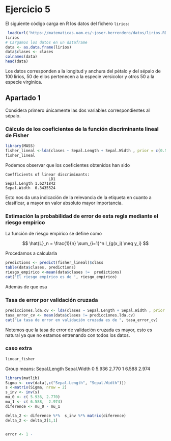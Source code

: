 # Ejercicio 5  

El siguiente código carga en R los datos del fichero
`lirios`:

```r
 load(url('https://matematicas.uam.es/~joser.berrendero/datos/lirios.RData'))
lirios
# Cargamos los datos en un dataframe
data <- as.data.frame(lirios)
data$clases <- clases
colnames(data)
head(data)

```

Los datos corresponden a la longitud y anchura del pétalo y del sépalo de 100 lirios, 50 de ellos pertenecen a la especie versicolor y otros 50 a la especie virginica.

## Apartado 1

Considera primero únicamente las dos variables correspondientes al sépalo. 


### Cálculo de los coeficientes de la función discriminante lineal de Fisher

```r
library(MASS)
fisher_lineal <-lda(clases ~ Sepal.Length + Sepal.Width , prior = c(0.5, 0.5), data = data)
fisher_lineal
```
Podemos observar que los coeficientes obtenidos han sido 
```
Coefficients of linear discriminants:
                   LD1
Sepal.Length 1.6271842
Sepal.Width  0.3435524
```
Esto nos da una indicación de la relevancia de la etiqueta en cuanto a clasificar, a mayor en valor absoluto mayor importancia.  


### Estimación la probabilidad de error de esta regla mediante el riesgo empírico 

La función de riesgo empírico se define como 

$$
\hat{L}_n 
= 
\frac{1}{n}
\sum_{i=1}^n
I_{g(x_i) \neq y_i}
$$ 

Procedamos a calcularla

```r
predictions <- predict(fisher_lineal)$class
table(data$clases, predictions)
riesgo_empirico <-mean(data$clases !=  predictions)
cat('El riesgo empírico es de ', riesgo_empirico)
```
Además de que esa

### Tasa de error por validación cruzada 

```r
predicciones.lda.cv <- lda(clases ~ Sepal.Length + Sepal.Width , prior = c(0.5, 0.5), data = data, CV=TRUE)$class
tasa_error_cv <- mean(data$clases != predicciones.lda.cv)
cat("La tasa de error en validación cruzada es de ", tasa_error_cv)
```

Notemos que la tasa de error de validación cruzada es mayor, esto es natural ya que no estamos entrenando con todos los datos.

### caso extra  

```r
linear_fisher
```

Group means:
  Sepal.Length Sepal.Width
0        5.936       2.770
1        6.588       2.974

```r
library(matlib)
Sigma <- cov(data[,c("Sepal.Length", "Sepal.Width")])
s <-matrix(Sigma, nrow = 2)
s_inv <- inv(s)
mu_0 <- c( 5.936, 2.770)
mu_1 <- c( 6.588,  2.974)
diference <- mu_0 - mu_1

delta_2 <- diference %*%  s_inv %*% matrix(diference)
delta_2 <- delta_2[1,1]


error <- 1 - 
```